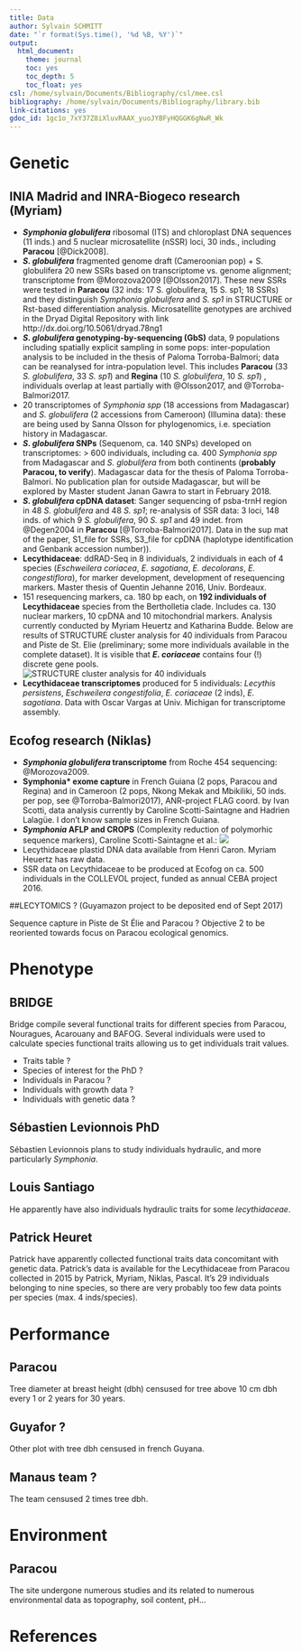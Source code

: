 ```yaml
---
title: Data
author: Sylvain SCHMITT
date: "`r format(Sys.time(), '%d %B, %Y')`"
output:
  html_document:
    theme: journal
    toc: yes
    toc_depth: 5
    toc_float: yes
csl: /home/sylvain/Documents/Bibliography/csl/mee.csl
bibliography: /home/sylvain/Documents/Bibliography/library.bib
link-citations: yes
gdoc_id: 1gc1o_7xY37Z8iXluvRAAX_yuoJYBFyHQGGK6gNwR_Wk
---
```

   
# Genetic

## INIA Madrid and INRA-Biogeco research (Myriam) 

* ***Symphonia globulifera*** ribosomal (ITS) and chloroplast DNA sequences (11 inds.) and 5 nuclear microsatellite (nSSR) loci, 30 inds., including **Paracou** [@Dick2008].
* ***S. globulifera*** fragmented genome draft (Cameroonian pop) + S. globulifera 20 new SSRs based on transcriptome vs. genome alignment; transcriptome from @Morozova2009 [@Olsson2017]. These new SSRs were tested in **Paracou** (32 inds: 17 S. globulifera, 15 S. sp1; 18 SSRs) and they distinguish *Symphonia globulifera* and *S. sp1* in STRUCTURE or Rst-based differentiation analysis. Microsatellite genotypes are archived in the Dryad Digital Repository with link http://dx.doi.org/10.5061/dryad.78ng1
* ***S. globulifera* genotyping-by-sequencing (GbS)** data, 9 populations including spatially explicit sampling in some pops: inter-population analysis to be included in the thesis of Paloma Torroba-Balmori; data can be reanalysed for intra-population level. This includes **Paracou** (33 *S. globulifera*, 33 *S. sp1*) and **Regina** (10 *S. globulifera*, 10 *S. sp1*) , individuals overlap at least partially with @Olsson2017, and @Torroba-Balmori2017.
* 20 transcriptomes of *Symphonia spp* (18 accessions from Madagascar) and *S. globulifera* (2 accessions from Cameroon) (Illumina data): these are being used by Sanna Olsson for phylogenomics, i.e. speciation history in Madagascar.
* ***S. globulifera* SNPs** (Sequenom, ca. 140 SNPs) developed on transcriptomes: > 600 individuals, including ca. 400 *Symphonia spp* from Madagascar and *S. globulifera* from both continents (**probably Paracou, to verify**). Madagascar data for the thesis of Paloma Torroba-Balmori. No publication plan for outside Madagascar, but will be explored by Master student Janan Gawra to start in February 2018.
* ***S. globulifera* cpDNA dataset**: Sanger sequencing of psba-trnH region in 48 *S. globulifera* and 48 *S. sp1*; re-analysis of SSR data: 3 loci, 148 inds. of which 9 *S. globulifera*, 90 *S. sp1* and 49 indet. from @Degen2004 in **Paracou** [@Torroba-Balmori2017]. Data in the sup mat of the paper, S1_file for SSRs, S3_file for cpDNA (haplotype identification and Genbank accession number)).
* **Lecythidaceae**: ddRAD-Seq in 8 individuals, 2 individuals in each of 4 species (*Eschweilera coriacea*, *E. sagotiana*, *E. decolorans*, *E. congestiflora*), for marker development, development of resequencing markers. Master thesis of Quentin Jehanne 2016, Univ. Bordeaux. 
* 151 resequencing markers, ca. 180 bp each, on **192 individuals of Lecythidaceae** species from the Bertholletia clade. Includes ca. 130 nuclear markers, 10 cpDNA and 10 mitochondrial markers. Analysis currently conducted by Myriam Heuertz and Katharina Budde. Below are results of STRUCTURE cluster analysis for 40 individuals from Paracou and Piste de St. Elie (preliminary; some more individuals available in the complete dataset). It is visible that ***E. coriaceae*** contains four (!) discrete gene pools.  
![STRUCTURE cluster analysis for 40 individuals](image/data1.png)
* **Lecythidaceae transcriptomes** produced for 5 individuals: *Lecythis persistens*, *Eschweilera congestifolia*, *E. coriaceae* (2 inds), *E. sagotiana*. Data with Oscar Vargas at Univ. Michigan for transcriptome assembly.

## Ecofog research (Niklas)

* ***Symphonia globulifera* transcriptome** from Roche 454 sequencing: @Morozova2009.
* **Symphonia* exome capture** in French Guiana (2 pops, Paracou and Regina) and in Cameroon (2 pops, Nkong Mekak and Mbikiliki, 50 inds. per pop, see @Torroba-Balmori2017), ANR-project FLAG coord. by Ivan Scotti, data analysis currently by Caroline Scotti-Saintagne and Hadrien Lalagüe. I don’t know sample sizes in French Guiana.
* ***Symphonia* AFLP and CROPS** (Complexity reduction of polymorhic sequence markers), Caroline Scotti-Saintagne et al.:
![](image/data2.png)
* Lecythidaceae plastid DNA data available from Henri Caron. Myriam Heuertz has raw data. 
* SSR data on Lecythidaceae to be produced at Ecofog on ca. 500 individuals in the COLLEVOL project, funded as annual CEBA project 2016.

##LECYTOMICS ? (Guyamazon project to be deposited end of Sept 2017)

Sequence capture in Piste de St Élie and Paracou ? Objective 2 to be reoriented towards focus on Paracou ecological genomics.

# Phenotype

## BRIDGE

Bridge compile several functional traits for different species from Paracou, Nouragues, Acarouany and BAFOG. Several individuals were used to calculate species functional traits allowing us to get individuals trait values.

* Traits table ?
* Species of interest for the PhD ?
* Individuals in Paracou ?
* Individuals with growth data ?
* Individuals with genetic data ?

## Sébastien Levionnois PhD

Sébastien Levionnois plans to study individuals hydraulic, and more particularly *Symphonia*.

## Louis Santiago

He apparently have also individuals hydraulic traits for some *lecythidaceae*.

## Patrick Heuret

Patrick have apparently collected functional traits data concomitant with genetic data. Patrick’s data is available for the Lecythidaceae from Paracou collected in 2015 by Patrick, Myriam, Niklas, Pascal. It’s 29 individuals belonging to nine species, so there are very probably too few data points per species (max. 4 inds/species).

# Performance

## Paracou

Tree diameter at breast height (dbh) censused for tree above 10 cm dbh every 1 or 2 years for 30 years.

## Guyafor ?

Other plot with tree dbh censused in french Guyana.

## Manaus team ?

The team censused 2 times tree dbh.

# Environment

## Paracou

The site undergone numerous studies and its related to numerous environmental data as topography, soil content, pH...

# References